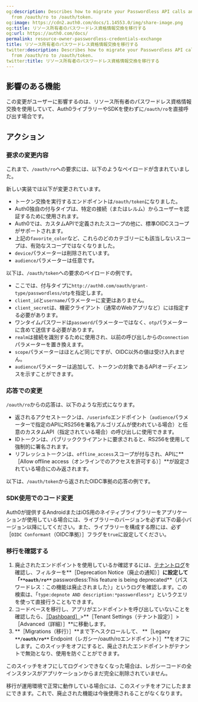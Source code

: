 ```yaml
---
og:description: Describes how to migrate your Passwordless API calls and responses
  from /oauth/ro to /oauth/token.
og:image: https://cdn2.auth0.com/docs/1.14553.0/img/share-image.png
og:title: リソース所有者のパスワードレス資格情報交換を移行する
og:url: https://auth0.com/docs/
permalink: resource-owner-passwordless-credentials-exchange
title: リソース所有者のパスワードレス資格情報交換を移行する
twitter:description: Describes how to migrate your Passwordless API calls and responses
  from /oauth/ro to /oauth/token.
twitter:title: リソース所有者のパスワードレス資格情報交換を移行する
---
```




## 影響のある機能

この変更がユーザーに影響するのは、リソース所有者のパスワードレス資格情報交換を使用していて、Auth0ライブラリーやSDKを使わずに`/oauth/ro`を直接呼び出す場合です。



## アクション

### 要求の変更内容

これまで、`/oauth/ro`への要求には、以下のようなペイロードが含まれていました。



新しい実装では以下が変更されています。

* トークン交換を実行するエンドポイントは`/oauth/token`になりました。
* Auth0独自の付与タイプは、特定の接続（またはレルム）からユーザーを認証するために使用されます。
* Auth0では、カスタムAPIで定義されたスコープの他に、標準OIDCスコープがサポートされます。
* 上記の`favorite_color`など、これらのどのカテゴリーにも該当しないスコープは、有効なスコープではなくなりました。
* `device`パラメーターは削除されています。
* `audience`パラメーターは任意です。

以下は、`/oauth/token`への要求のペイロードの例です。



* ここでは、付与タイプに`http://auth0.com/oauth/grant-type/passwordless/otp`を指定します。
* `client_id`と`username`パラメーターに変更はありません。
* `client_secret`は、機密クライアント（通常のWebアプリなど）には指定する必要があります。
* ワンタイムパスワードは`password`パラメーターではなく、`otp`パラメーターに含めて送信する必要があります。
* `realm`は接続を識別するために使用され、以前の呼び出しからの`connection`パラメーターを置き換えます。
* `scope`パラメーターはほとんど同じですが、OIDC以外の値は受け入れません。
* `audience`パラメーターは追加して、トークンの対象であるAPIオーディエンスを示すことができます。

### 応答での変更

`/oauth/ro`からの応答は、以下のような形式になります。



* 返されるアクセストークンは、`/userinfo`エンドポイント（`audience`パラメーターで指定のAPIにRS256を署名アルゴリズムが使われている場合）と任意のカスタムAPI（指定されている場合）の呼び出しに使用できます。
* IDトークンは、パブリッククライアントに要求されると、RS256を使用して強制的に署名されます。
* リフレッシュトークンは、`offline_access`スコープが付与され、APIに**［Allow offline access（オンラインでのアクセスを許可する）］**が設定されている場合にのみ返されます。

以下は、`/oauth/token`から返されたOIDC準拠の応答の例です。



### SDK使用でのコード変更

Auth0が提供するAndroidまたはiOS用のネイティブライブラリーをアプリケーションが使用している場合には、ライブラリーのバージョンを必ず以下の最小バージョン以降にしてください。また、ライブラリーを構成する際には、必ず［`OIDC Conformant`（OIDC準拠）］フラグを`true`に設定してください。



### 移行を確認する

1. 廃止されたエンドポイントを使用しているか確認するには、[テナントログ](%24%7Bmanage_url%7D/#/logs)を確認し、フィルターを**［Deprecation Notice（廃止の通知）］**に設定して「`**oauth/ro**`** passwordless:This feature is being deprecated**（パスワードレス：この機能は廃止されました）」というログを確認します。この検索は、「`type:depnote AND description:*passwordless*`」というクエリを使って直接行うこともできます。
2. コードベースを移行し、アプリがエンドポイントを呼び出していないことを確認したら、[［Dashboard］](%24%7Bmanage_url%7D/#/tenant/advanced)>**［Tenant Settings（テナント設定）］>［Advanced（詳細）］**に移動します。
3. **［Migrations（移行）］**まで下へスクロールして、 **［Legacy **`**/oauth/ro**`** Endpoint（レガシー/oauth/roエンドポイント）］**をオフにします。このスイッチをオフにすると、廃止されたエンドポイントがテナントで無効となり、使用を防ぐことができます。

このスイッチをオフにしてログインできなくなった場合は、レガシーコードの全インスタンスがアプリケーションからまだ完全に削除されていません。

移行が運用環境で正常に動作している場合には、このスイッチをオフにしたままにできます。これで、廃止された機能は今後使用されることがなくなります。
